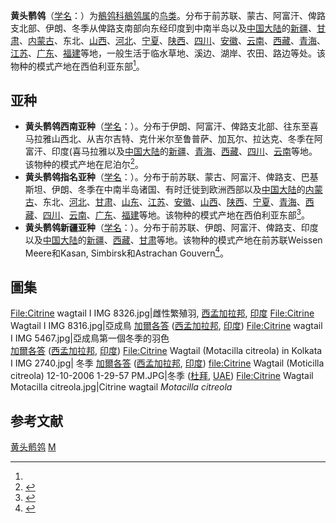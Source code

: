 {{Speciesbox
| image = Citrine Wagtail (Motacilla citreola)- Breeding Male of calcarata race at Bharatpur I IMG 5752.jpg
| image_caption = 身披繁殖羽的''M. c. calcarata''雄鳥<br/>[[Rajasthan|拉賈斯坦邦]], [[India|印度]]
| status = LC
| status_system = IUCN3.1
| status_ref = <ref>{{IUCN|id=22718379 |title=''Motacilla citreola'' |assessor=BirdLife International |assessor-link=BirdLife International |version=2013.2 |year=2012 |accessdate=26 November 2013}}</ref>
| genus = Motacilla
| species = citreola
| authority = ([[Peter_Simon_Pallas|Pallas]], 1776)<ref name='id2626'>{{cite web| url =http://www.bioinfo.cn/db05/BjdwSpecies.php?action=view&id=2626| title =黄头鹡鸰| work =《中国动物物种编目数据库》| publisher =中国科学院微生物研究所| author =中国科学院动物研究所| accessdate =2009-04-04| deadurl =yes| archiveurl =https://web.archive.org/web/20160305051016/http://www.bioinfo.cn/db05/BjdwSpecies.php?action=view&id=2626| archivedate =2016-03-05}}</ref>
| synonyms = 
''Budytes citreola'' <small>(Pallas, 1776)</small>
| range_map = MotacillaCitreolaIUCNver2019 1.png
| range_map_caption = ''M. citreola'' 分佈範圍{{leftlegend|#00FF00|繁殖區|outline=gray}} {{leftlegend|#008000|留鳥|outline=gray}}  {{leftlegend|#007FFF|非繁殖區|outline=gray}}
}}

'''黄头鹡鸰'''（[[学名|学名]]：{{lang|la|''Motacilla citreola''}}）为[[鶺鸰科|鶺鸰科]][[鶺鸰属|鶺鸰属]]的[[鸟类|鸟类]]。分布于前苏联、蒙古、阿富汗、俾路支北部、伊朗、冬季从俾路支南部向东经印度到中南半岛以及[[中国大陆|中国大陆]]的[[新疆|新疆]]、[[甘肃|甘肃]]、[[内蒙古|内蒙古]]、东北、[[山西|山西]]、[[河北|河北]]、[[宁夏|宁夏]]、[[陕西|陕西]]、[[四川|四川]]、[[安徽|安徽]]、[[云南|云南]]、[[西藏|西藏]]、[[青海|青海]]、[[江苏|江苏]]、[[广东|广东]]、[[福建|福建]]等地，一般生活于临水草地、溪边、湖岸、农田、路边等处。该物种的模式产地在西伯利亚东部<ref name='id2626'/>。

== 亚种 ==
* '''黄头鹡鸰西南亚种'''（[[学名|学名]]：{{lang|la|''Motacilla citreola calcarata''}}）。分布于伊朗、阿富汗、俾路支北部、往东至喜马拉雅山西北、从吉尔吉特、克什米尔至鲁普萨、加瓦尔、拉达克、冬季在阿富汗、印度(喜马拉雅以及[[中国大陆|中国大陆]]的[[新疆|新疆]]、[[青海|青海]]、[[西藏|西藏]]、[[四川|四川]]、[[云南|云南]]等地。该物种的模式产地在尼泊尔<ref name='id2627'>{{cite web| url =http://www.bioinfo.cn/db05/BjdwSpecies.php?action=view&id=2627| title =黄头鹡鸰西南亚种| work =《中国动物物种编目数据库》| publisher =中国科学院微生物研究所| author =中国科学院动物研究所| accessdate =2009-04-04| deadurl =yes| archiveurl =https://web.archive.org/web/20160305051200/http://www.bioinfo.cn/db05/BjdwSpecies.php?action=view&id=2627| archivedate =2016-03-05}}</ref>。
* '''黄头鹡鸰指名亚种'''（[[学名|学名]]：{{lang|la|''Motacilla citreola citreola''}}）。分布于前苏联、蒙古、阿富汗、俾路支、巴基斯坦、伊朗、冬季在中南半岛诸国、有时迁徙到欧洲西部以及[[中国大陆|中国大陆]]的[[内蒙古|内蒙古]]、东北、[[河北|河北]]、[[甘肃|甘肃]]、[[山东|山东]]、[[江苏|江苏]]、[[安徽|安徽]]、[[山西|山西]]、[[陕西|陕西]]、[[宁夏|宁夏]]、[[青海|青海]]、[[西藏|西藏]]、[[四川|四川]]、[[云南|云南]]、[[广东|广东]]、[[福建|福建]]等地。该物种的模式产地在西伯利亚东部<ref name='id2628'>{{cite web| url =http://www.bioinfo.cn/db05/BjdwSpecies.php?action=view&id=2628| title =黄头鹡鸰指名亚种| work =《中国动物物种编目数据库》| publisher =中国科学院微生物研究所| author =中国科学院动物研究所| accessdate =2009-04-04| deadurl =yes| archiveurl =https://web.archive.org/web/20160305050612/http://www.bioinfo.cn/db05/BjdwSpecies.php?action=view&id=2628| archivedate =2016-03-05}}</ref>。
* '''黄头鹡鸰新疆亚种'''（[[学名|学名]]：{{lang|la|''Motacilla citreola werae''}}）。分布于前苏联、伊朗、阿富汗、俾路支、印度以及[[中国大陆|中国大陆]]的[[新疆|新疆]]、[[西藏|西藏]]、[[甘肃|甘肃]]等地。该物种的模式产地在前苏联Weissen Meere和Kasan, Simbirsk和Astrachan Gouvern<ref name='id2629'>{{cite web| url =http://www.bioinfo.cn/db05/BjdwSpecies.php?action=view&id=2629| title =黄头鹡鸰新疆亚种| work =《中国动物物种编目数据库》| publisher =中国科学院微生物研究所| author =中国科学院动物研究所| accessdate =2009-04-04| deadurl =yes| archiveurl =https://web.archive.org/web/20160305051917/http://www.bioinfo.cn/db05/BjdwSpecies.php?action=view&id=2629| archivedate =2016-03-05}}</ref>。

==圖集==
<gallery widths=200px heights=160px><!-- please do not delete this gallery. Expand article instead. -->
File:Citrine wagtail I IMG 8326.jpg|雌性繁殖羽, [[West_Bengal|西孟加拉邦]], [[India|印度]]
File:Citrine Wagtail I IMG 8316.jpg|亞成鳥 [[Kolkata|加爾各答]] ([[West_Bengal|西孟加拉邦]], [[India|印度]])
File:Citrine wagtail I IMG 5467.jpg|亞成鳥第一個冬季的羽色<br/>[[Kolkata|加爾各答]] ([[West_Bengal|西孟加拉邦]], [[India|印度]])
File:Citrine Wagtail (Motacilla citreola) in Kolkata I IMG 2740.jpg| 冬季 [[Kolkata|加爾各答]] ([[West_Bengal|西孟加拉邦]], [[India|印度]])
file:Citrine Wagtail (Moticilla citreola) 12-10-2006 1-29-57 PM.JPG|冬季 ([[Dubai|杜拜]], [[UAE|UAE]]) 
File:Citrine Wagtail Motacilla citreola.jpg|Citrine wagtail ''Motacilla citreola''
</gallery>

== 参考文献 ==
{{reflist}}

{{Commons category|Motacilla citreola}}
{{Taxonbar|from=Q206540}}

[[Category:鹡鸰属|黄头鹡鸰]]
[[Category:1776年描述的鸟类|M]]